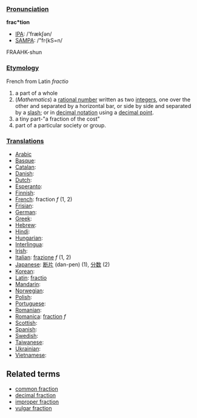 ===[[Pronunciation]]===

'''frac*tion'''
*[[IPA]]: /'frækʃən/
*[[SAMPA]]: /"fr{kS=n/
FRAAHK-shun
===[[Etymology]]===

French from Latin ''fractio''

# a part of a whole
# (''Mathematics'') a [[rational number]] written as two [[integer]]s, one over the other and separated by a horizontal bar, or side by side and separated by a [[slash]]; or in [[decimal notation]] using a [[decimal point]].
# a tiny part-"a fraction of the cost"
# part of a particular society or group.

===[[Translations]]===
*[[Arabic]]
*[[Basque]]:
*[[Catalan]]:
*[[Danish]]:
*[[Dutch]]:
*[[Esperanto]]:
*[[Finnish]]:
*[[French]]: fraction ''f'' (1, 2)
*[[Frisian]]:
*[[German]]:
*[[Greek]]:
*[[Hebrew]]:
*[[Hindi]]:
*[[Hungarian]]:
*[[Interlingua]]:
*[[Irish]]:
*[[Italian]]: [[frazione]] ''f'' (1, 2)
*[[Japanese]]: [[断片]] (dan-pen) (1), [[分数]] (2)
*[[Korean]]:
*[[Latin]]: [[fractio]]
*[[Mandarin]]:
*[[Norwegian]]:
*[[Polish]]:
*[[Portuguese]]:
*[[Romanian]]:
*[[Romanica]]: [[fraction]] ''f''
*[[Scottish]]:
*[[Spanish]]:
*[[Swedish]]:
*[[Taiwanese]]:
*[[Ukrainian]]:
*[[Vietnamese]]:

==Related terms==
*[[common fraction]]
*[[decimal fraction]]
*[[improper fraction]]
*[[vulgar fraction]]